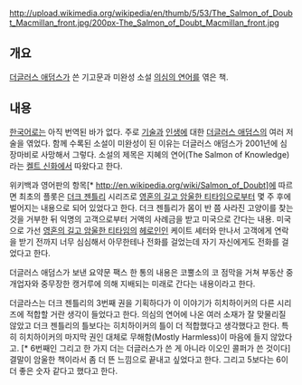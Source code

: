 http://upload.wikimedia.org/wikipedia/en/thumb/5/53/The_Salmon_of_Doubt_Macmillan_front.jpg/200px-The_Salmon_of_Doubt_Macmillan_front.jpg

== 개요 ==
[[더글러스 애덤스]]가 쓴 기고문과 미완성 소설 [[의심의 연어]]를 엮은 책.
== 내용 ==
[[한국어]]로는 아직 번역된 바가 없다. 주로 [[기술]]과 [[인생]]에 대한 [[더글러스 애덤스]]의 여러 저술을 엮었다. 함께 수록된 소설이 미완성이 된 이유는 더글러스 애덤스가 2001년에 심장마비로 사망해서 그렇다. 소설의 제목은 지혜의 연어(The Salmon of Knowledge)라는 [[켈트 신화]]에서 따왔다고 한다.

위키백과 영어판의 항목[* http://en.wikipedia.org/wiki/Salmon_of_Doubt]에 따르면 최초의 플롯은 [[더크 젠틀리]] 시리즈로 [[영혼의 길고 암울한 티타임]]으로부터 몇 주 후에 벌어지는 내용으로 되어 있었다고 한다. 더크 젠틀리가 몸이 반 쯤 사라진 고양이를 찾는 것을 거부한 뒤 익명의 고객으로부터 거액의 사례금을 받고 미국으로 간다는 내용. 미국으로 가선 [[영혼의 길고 암울한 티타임]]의 [[헤로인]]인 케이트 셰터와 만나서 고객에게 연락을 받기 전까지 너무 심심해서 아무한테나 전화를 걸었는데 자기 자신에게도 전화를 걸었다고 한다. 

더글러스 애덤스가 보낸 요약문 팩스 한 통의 내용은 코뿔소의 코 점막을 거쳐 부동산 중개업자와 중무장한 캥거루에 의해 지배되는 미래로 간다는 내용이라고 한다.

더글라스는 더크 젠틀리의 3번째 권을 기획하다가 이 이야기가 히치하이커의 다른 시리즈에 적합할 거란 생각이 들었다고 한다. 의심의 연어에 나온 여러 소재가 잘 맞물리질 않았고 더크 젠틀리의 틀보다는 히치하이커의 틀이 더 적합했다고 생각했다고 한다. 특히 히치하이커의 마지막 권인 대체로 무해함(Mostly Harmless)이 마음에 들지 않았다고. [* 6번째인 그리고 한 가지 더는 더글러스가 쓴 게 아니라 이오인 콜퍼가 쓴 것이다] 결말이 암울한 책이라서 좀 더 뜬 느낌으로 끝내고 싶었다고 한다. 그리고 5보다는 6이 더 좋은 숫자 같다고 했다고 한다.
